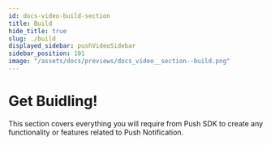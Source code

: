 ```yaml
---
id: docs-video-build-section
title: Build
hide_title: true
slug: ./build
displayed_sidebar: pushVideoSidebar
sidebar_position: 101
image: "/assets/docs/previews/docs_video__section--build.png"
---
```


# Get Buidling!

This section covers everything you will require from Push SDK to create any functionality or features related to Push Notification.


<Head>
  <title>Build section | Push Video | Push Documentation`}</title>
</Head>


<DocCardList />
